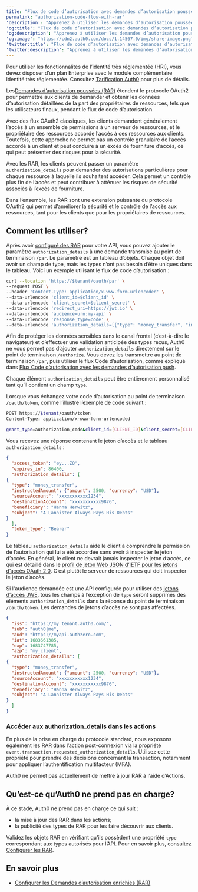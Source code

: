 ```yaml
---
title: "Flux de code d’autorisation avec demandes d’autorisation poussées (RAR)"
permalink: "authorization-code-flow-with-rar"
'description': "Apprenez à utiliser les demandes d’autorisation poussées avec le flux de code d’autorisation."
'og:title': "Flux de code d’autorisation avec demandes d’autorisation poussées (RAR)"
'og:description': "Apprenez à utiliser les demandes d’autorisation poussées avec le flux de code d’autorisation."
'og:image': "https://cdn2.auth0.com/docs/1.14567.0/img/share-image.png"
'twitter:title': "Flux de code d’autorisation avec demandes d’autorisation poussées (RAR)"
'twitter:description': "Apprenez à utiliser les demandes d’autorisation poussées avec le flux de code d’autorisation."
---
```


<Callout icon="file-lines" color="#0EA5E9" iconType="regular">

Pour utiliser les fonctionnalités de l’identité très réglementée (HRI), vous devez disposer d’un plan Enterprise avec le module complémentaire Identité très réglementée. Consultez [Tarification Auth0](https://auth0.com/pricing/) pour plus de détails.

</Callout>

Les[Demandes d’autorisation poussées (RAR)](https://datatracker.ietf.org/doc/html/draft-ietf-oauth-rar) étendent le protocole OAuth2 pour permettre aux clients de demander et obtenir les données d’autorisation détaillées de la part des propriétaires de ressources, tels que les utilisateurs finaux, pendant le flux de code d’autorisation.

Avec des flux OAuth2 classiques, les clients demandent généralement l’accès à un ensemble de permissions à un serveur de ressources, et le propriétaire des ressources accorde l’accès à ces ressources aux clients. Toutefois, cette approche ne permet pas un contrôle granulaire de l’accès accordé à un client et peut conduire à un excès de fourniture d’accès, ce qui peut présenter des risques pour la sécurité.

Avec les RAR, les clients peuvent passer un paramètre `authorization_details` pour demander des autorisations particulières pour chaque ressource à laquelle ils souhaitent accéder. Cela permet un contrôle plus fin de l’accès et peut contribuer à atténuer les risques de sécurité associés à l’excès de fourniture.

Dans l’ensemble, les RAR sont une extension puissante du protocole OAuth2 qui permet d’améliorer la sécurité et le contrôle de l’accès aux ressources, tant pour les clients que pour les propriétaires de ressources.

## Comment les utiliser?

Après avoir [configuré des RAR](/docs/fr-ca/get-started/apis/configure-rich-authorization-requests) pour votre API, vous pouvez ajouter le paramètre `authorization_details` à une demande transmise au point de terminaison `/par`. Le paramètre est un tableau d’objets. Chaque objet doit avoir un champ de type, mais les types n’ont pas besoin d’être uniques dans le tableau. Voici un exemple utilisant le flux de code d’autorisation :

```bash lines
curl --location 'https://$tenant/oauth/par' \
--request POST \
--header 'Content-Type: application/x-www-form-urlencoded' \
--data-urlencode 'client_id=$client_id' \
--data-urlencode 'client_secret=$client_secret' \
--data-urlencode 'redirect_uri=https://jwt.io' \
--data-urlencode 'audience=urn:my-api' \
--data-urlencode 'response_type=code' \
--data-urlencode 'authorization_details=[{"type": "money_transfer", "instructedAmount": {"amount": 2500, "currency": "USD"},   "sourceAccount": "xxxxxxxxxxx1234", "destinationAccount": "xxxxxxxxxxx9876", "beneficiary": "Hanna Herwitz", "subject": "A Lannister Always Pays His Debts"}]'
```

<Callout icon="file-lines" color="#0EA5E9" iconType="regular">

Afin de protéger les données sensibles dans le canal frontal (c’est-à-dire le navigateur) et d’effectuer une validation anticipée des types reçus, Auth0 ne vous permet pas d’ajouter `authorization_details` directement sur le point de terminaison `/authorize`. Vous devez les transmettre au point de terminaison `/par`, puis utiliser le flux Code d’autorisation, comme expliqué dans [Flux Code d’autorisation avec les demandes d’autorisation push](/docs/fr-ca/get-started/authentication-and-authorization-flow/authorization-code-flow/authorization-code-flow-with-par).

</Callout>

Chaque élément `authorization_details` peut être entièrement personnalisé tant qu’il contient un champ `type`.

Lorsque vous échangez votre code d’autorisation au point de terminaison `/oauth/token`, comme l’illustre l’exemple de code suivant :

```bash lines
POST https://$tenant/oauth/token
Content-Type: application/x-www-form-urlencoded

grant_type=authorization_code&client_id=[CLIENT_ID]&client_secret=[CLIENT_SECRET]&code=[AUTHZ_CODE]&redirect_uri=https://jwt.io
```

Vous recevez une réponse contenant le jeton d’accès et le tableau `authorization_details` :

```json lines
{
  "access_token": "ey...ZQ",
  "expires_in": 86400,
  "authorization_details": [
{
  "type": "money_transfer", 
  "instructedAmount": {"amount": 2500, "currency": "USD"},   
  "sourceAccount": "xxxxxxxxxxx1234", 
  "destinationAccount": "xxxxxxxxxxx9876", 
  "beneficiary": "Hanna Herwitz", 
  "subject": "A Lannister Always Pays His Debts"
}
  ],
  "token_type": "Bearer"
}
```

Le tableau `authorization_details` aide le client à comprendre la permission de l’autorisation qui lui a été accordée sans avoir à inspecter le jeton d’accès. En général, le client ne devrait jamais inspecter le jeton d’accès, ce qui est détaillé dans le [profil de jeton Web JSON d’IETF pour les jetons d’accès OAuth 2.0](https://datatracker.ietf.org/doc/html/rfc9068#name-privacy-considerations). C’est plutôt le serveur de ressources qui doit inspecter le jeton d’accès.

Si l'<Tooltip data-tooltip-id="react-containers-DefinitionTooltip-0" tip="">audience</Tooltip> demandée est une API configurée pour utiliser des [jetons d’accès JWE](/docs/fr-ca/secure/tokens/json-web-tokens), tous les champs à l’exception de `type` seront supprimés des éléments `authorization_details` dans la réponse du point de terminaison `/oauth/token`. Les demandes de jetons d’accès ne sont pas affectées.

```json lines
{
  "iss": "https://my_tenant.auth0.com/",
  "sub": "auth0|me",
  "aud": "https://myapi.authzero.com",
  "iat": 1683661385,
  "exp": 1683747785,
  "azp": "my_client",
  "authorization_details": [
{
  "type": "money_transfer", 
  "instructedAmount": {"amount": 2500, "currency": "USD"},   
  "sourceAccount": "xxxxxxxxxxx1234", 
  "destinationAccount": "xxxxxxxxxxx9876", 
  "beneficiary": "Hanna Herwitz", 
  "subject": "A Lannister Always Pays His Debts"
}
  ]
}
```

### Accéder aux authorization_details dans les actions

En plus de la prise en charge du protocole standard, nous exposons également les RAR dans l’action post-connexion via la propriété `event.transaction.requested_authorization_details`. Utilisez cette propriété pour prendre des décisions concernant la transaction, notamment pour appliquer l’authentification multifacteur (<Tooltip href="/docs/docs/fr-ca/glossary?term=multifactor-authentication" tip="Authentification multifacteur (MFA)
Processus d’authentification de l’utilisateur qui utilise un facteur en plus du nom d’utilisateur et du mot de passe, tel qu’un code par SMS." cta="Voir le glossaire">MFA</Tooltip>).

<Callout icon="file-lines" color="#0EA5E9" iconType="regular">

Auth0 ne permet pas actuellement de mettre à jour RAR à l’aide d’Actions.

</Callout>

## Qu’est-ce qu’Auth0 ne prend pas en charge?

À ce stade, Auth0 ne prend pas en charge ce qui suit :

* la mise à jour des RAR dans les actions;
* la publicité des types de RAR pour les faire découvrir aux clients.

Validez les objets RAR en vérifiant qu’ils possèdent une propriété `type` correspondant aux types autorisés pour l’API. Pour en savoir plus, consultez [Configurer les RAR](/docs/fr-ca/get-started/apis/configure-rich-authorization-requests).

## En savoir plus

* [Configurer les Demandes d’autorisation enrichies (RAR)](/docs/fr-ca/get-started/apis/configure-rich-authorization-requests)